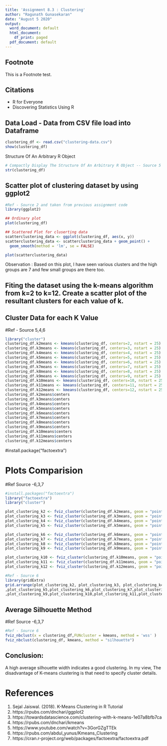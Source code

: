 ```yaml
---
title: 'Assignment 8.3 : Clustering'
author: "Ragunath Gunasekaran"
date: "August 5 2020"
output:
  word_document: default
  html_document:
    df_print: paged
  pdf_document: default
---
```



## Footnote
This is a Footnote test.

## Citations

* R for Everyone
* Discovering Statistics Using R

##  Data Load - Data from CSV file load into Dataframe

```r
clustering_df <- read.csv("clustering-data.csv")
show(clustering_df)
```

Structure Of An Arbitrary R Object

```r
# Compactly Display The Structure Of An Arbitrary R Object -- Source 5
str(clustering_df)
```

##  Scatter plot of clustering dataset by using ggplot2

```r
#Ref - Source 2 and taken from previous assignment code
library(ggplot2)

## Ordinary plot
plot(clustering_df)

## Scattered Plot for cluserting data
scatterclustering_data <- ggplot(clustering_df, aes(x, y))
scatterclustering_data <- scatterclustering_data + geom_point() +
  geom_smooth(method = 'lm', se = FALSE) 

plot(scatterclustering_data)

```

Observation : Based on this plot, I have seen various clusters and the high groups are 7 and few small groups are there too. 


## Fiting the dataset using the k-means algorithm from k=2 to k=12. Create a scatter plot of the resultant clusters for each value of k.

##  Cluster Data for each K Value
#Ref - Source 5,4,6
```r
library("cluster")
clustering_df.k2means <- kmeans(clustering_df, centers=2, nstart = 25)
clustering_df.k3means <- kmeans(clustering_df, centers=3, nstart = 25)
clustering_df.k4means <- kmeans(clustering_df, centers=4, nstart = 25)
clustering_df.k5means <- kmeans(clustering_df, centers=5, nstart = 25)
clustering_df.k6means <- kmeans(clustering_df, centers=6, nstart = 25)
clustering_df.k7means <- kmeans(clustering_df, centers=7, nstart = 25)
clustering_df.k8means <- kmeans(clustering_df, centers=8, nstart = 25)
clustering_df.k9means <- kmeans(clustering_df, centers=9, nstart = 25)
clustering_df.k10means <- kmeans(clustering_df, centers=10, nstart = 25)
clustering_df.k11means <- kmeans(clustering_df, centers=11, nstart = 25)
clustering_df.k12means <- kmeans(clustering_df, centers=12, nstart = 25)
clustering_df.k2means$centers
clustering_df.k3means$centers
clustering_df.k4means$centers
clustering_df.k5means$centers
clustering_df.k6means$centers
clustering_df.k7means$centers
clustering_df.k8means$centers
clustering_df.k9means$centers
clustering_df.k10means$centers
clustering_df.k11means$centers
clustering_df.k12means$centers
```


#install.package("factoextra")


# Plots Comparision
#Ref Source -6,3,7

```r
#install.packages("factoextra")
library("factoextra")
library("cluster")

plot_clustering_k2 <- fviz_cluster(clustering_df.k2means, geom = "point", data = clustering_df) + ggtitle("k = 2")
plot_clustering_k3 <- fviz_cluster(clustering_df.k3means, geom = "point",  data = clustering_df) + ggtitle("k = 3")
plot_clustering_k4 <- fviz_cluster(clustering_df.k4means, geom = "point",  data = clustering_df) + ggtitle("k = 4")
plot_clustering_k5 <- fviz_cluster(clustering_df.k5means, geom = "point",  data = clustering_df) + ggtitle("k = 5")

plot_clustering_k6 <- fviz_cluster(clustering_df.k6means, geom = "point", data = clustering_df) + ggtitle("k = 6")
plot_clustering_k7 <- fviz_cluster(clustering_df.k7means, geom = "point",  data = clustering_df) + ggtitle("k = 7")
plot_clustering_k8 <- fviz_cluster(clustering_df.k8means, geom = "point",  data = clustering_df) + ggtitle("k = 8")
plot_clustering_k9 <- fviz_cluster(clustering_df.k9means, geom = "point",  data = clustering_df) + ggtitle("k = 9")

plot_clustering_k10 <- fviz_cluster(clustering_df.k10means, geom = "point", data = clustering_df) + ggtitle("k = 10")
plot_clustering_k11 <- fviz_cluster(clustering_df.k11means, geom = "point",  data = clustering_df) + ggtitle("k = 11")
plot_clustering_k12 <- fviz_cluster(clustering_df.k12means, geom = "point",  data = clustering_df) + ggtitle("k = 12")

#Ref - Source 6
library(gridExtra)
grid.arrange(plot_clustering_k2, plot_clustering_k3, plot_clustering_k4
,plot_clustering_k5,plot_clustering_k6,plot_clustering_k7,plot_clustering_k8
,plot_clustering_k9,plot_clustering_k10,plot_clustering_k11,plot_clustering_k12, nrow = 4)

```

## Average Silhouette Method
#Ref Source -6,3,7

```r
#Ref - Source 6
fviz_nbclust(x = clustering_df,FUNcluster = kmeans, method = 'wss' )
fviz_nbclust(clustering_df, kmeans, method = "silhouette")
```

## Conclusion:
A high average silhouette width indicates a good clustering.
In my view, The disadvantage of K-means clustering is that need to specify cluster details.


# References
1.  Sejal Jaiswal. (2018). K-Means Clustering in R Tutorial
2.  https://rpubs.com/dnchari/ggplot2
3.  https://towardsdatascience.com/clustering-with-k-means-1e07a8bfb7ca
4.  https://rpubs.com/dnchari/kmeans
5.  https://www.youtube.com/watch?v=3GorGZgTTEk
6.  https://rpubs.com/abdul_yunus/Kmeans_Clustering
7.  https://cran.r-project.org/web/packages/factoextra/factoextra.pdf
